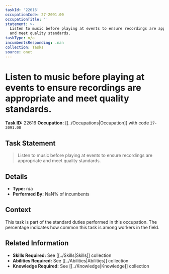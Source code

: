 ```yaml
---
taskId: '22616'
occupationCode: 27-2091.00
occupationTitle: ''
statement: >-
  Listen to music before playing at events to ensure recordings are appropriate
  and meet quality standards.
taskType: n/a
incumbentsResponding: .nan
collection: Tasks
source: onet
---
```

# Listen to music before playing at events to ensure recordings are appropriate and meet quality standards.

**Task ID:** 22616
**Occupation:** [[../Occupations|Occupation]] with code `27-2091.00`

## Task Statement

> Listen to music before playing at events to ensure recordings are appropriate and meet quality standards.

## Details

- **Type:** n/a
- **Performed By:** NaN% of incumbents

## Context

This task is part of the standard duties performed in this occupation. The percentage indicates how common this task is among workers in the field.

## Related Information

- **Skills Required:** See [[../Skills|Skills]] collection
- **Abilities Required:** See [[../Abilities|Abilities]] collection
- **Knowledge Required:** See [[../Knowledge|Knowledge]] collection

